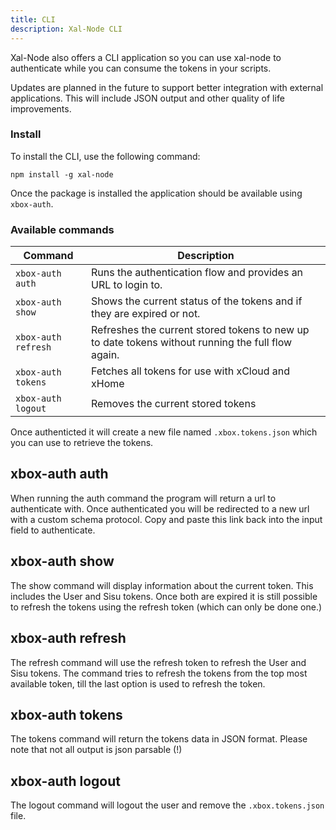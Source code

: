 ```yaml
---
title: CLI
description: Xal-Node CLI
---
```


Xal-Node also offers a CLI application so you can use xal-node to authenticate while you can consume the tokens in your scripts.

<Callout title="Updates expected in the future" type="warn">
  Updates are planned in the future to support better integration with external applications. This will include JSON output and other quality of life improvements.
</Callout>

### Install

To install the CLI, use the following command:

```npm install -g xal-node```

Once the package is installed the application should be available using `xbox-auth`.

### Available commands

| Command | Description |
|---------|-------------|
| `xbox-auth auth` | Runs the authentication flow and provides an URL to login to. |
| `xbox-auth show` | Shows the current status of the tokens and if they are expired or not. |
| `xbox-auth refresh` | Refreshes the current stored tokens to new up to date tokens without running the full flow again. |
| `xbox-auth tokens` | Fetches all tokens for use with xCloud and xHome |
| `xbox-auth logout` | Removes the current stored tokens | 

Once authenticted it will create a new file named `.xbox.tokens.json` which you can use to retrieve the tokens.

## xbox-auth auth

When running the auth command the program will return a url to authenticate with. Once authenticated you will be redirected to a new url with a custom schema protocol. Copy and paste this link back into the input field to authenticate.

## xbox-auth show

The show command will display information about the current token. This includes the User and Sisu tokens. Once both are expired it is still possible to refresh the tokens using the refresh token (which can only be done one.)

## xbox-auth refresh

The refresh command will use the refresh token to refresh the User and Sisu tokens. The command tries to refresh the tokens from the top most available token, till the last option is used to refresh the token.

## xbox-auth tokens

The tokens command will return the tokens data in JSON format. Please note that not all output is json parsable (!)

## xbox-auth logout

The logout command will logout the user and remove the `.xbox.tokens.json` file.